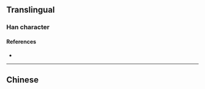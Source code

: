 {{character info/new}}
{{also|嘯}}
==Translingual==

===Han character===
{{Han char|rn=30|rad=口|as=08|sn=11|four=|canj=RLX,XRLX|ids=⿰口肃}}

====References====
* {{Han ref|kx=0196.261|hdz=10647.030|uh=5578|ud=21880}}

----

==Chinese==
{{zh-see|嘯}}